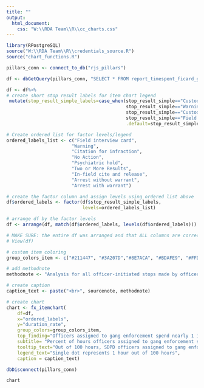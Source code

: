 ```yaml
---
title: ""
output:
  html_document:
    css: "W:\\RDA Team\\R\\cc_charts.css"
---
```

<!-- link to Google Font -->
<link href="https://fonts.googleapis.com/css2?family=Inter:wght@100;200;300;400;500;600;700;800;900&display=swap" rel="stylesheet">

```r

library(RPostgreSQL)
source("W:\\RDA Team\\R\\credentials_source.R")
source("chart_functions.R")

pillars_conn <- connect_to_db("rjs_pillars")

df <- dbGetQuery(pillars_conn, "SELECT * FROM report_timespent_ficard_gang_stop")

df <- df%>%
# create short stop result labels for item chart legend
 mutate(stop_result_simple_labels=case_when(stop_result_simple=="Custodial Arrest without warrant" ~ "Arrest without warrant",
                                            stop_result_simple=="Warning (verbal or written)" ~ "Warning",
                                            stop_result_simple=="Custodial Arrest pursuant to outstanding warrant" ~ "Arrest with warrant",
                                            stop_result_simple=="Field interview card completed"~"Field interview card",
                                            .default=stop_result_simple))

# Create ordered list for factor levels/legend
ordered_labels_list <- c("Field interview card",
                        "Warning",
                        "Citation for infraction",
                        "No Action",
                        "Psychiatric hold",
                        "Two or More Results",
                        "In-field cite and release",
                        "Arrest without warrant",
                        "Arrest with warrant")

# create the factor column and assign levels using ordered list above
df$ordered_labels <- factor(df$stop_result_simple_labels, 
                            levels=ordered_labels_list)

# arrange df by the factor levels
df <- arrange(df, match(df$ordered_labels, levels(df$ordered_labels)))

# MAKE SURE: the entire df was arranged and that ALL columns are correct
# View(df)

# custom item coloring
group_colors_item <- c("#211447", "#3A207D","#8E7ACA", "#BDAFE9", "#FFD28F", "#FFE680", "#F0FF85", "#BABABA", "#D6D6D6")

# add methodnote 
methodnote <- "Analysis for all officer-initiated stops made by officers assigned to gang enforcement. Officers assigned to gang enforcement spent a total of 182.9 hours on officer-initiated stops in 2022."

# create caption 
caption_text <- paste("<br>", sourcenote, methodnote)

# create chart
chart <- fx_itemchart(
    df=df, 
    x="ordered_labels",
    y="duration_rate", 
    group_colors=group_colors_item,
    top_finding="Officers assigned to gang enforcement spend nearly 1 in 5 patrol hours on stops resulting in a field interview card",
    subtitle= "Percent of hours officers assigned to gang enforcement spend on stops by stop result",
    tooltip_text="Out of 100 hours, SDPD officers assigned to gang enforcement spent <br><b>{point.duration_rate:.1f}</b> hours on stops that resulted in <b>{point.stop_result_simple}</b>.",
    legend_text="Single dot represents 1 hour out of 100 hours",
    caption = caption_text)    

dbDisconnect(pillars_conn)

```

```r
chart
```
<script>
  widg = document.getElementsByClassName('html-widget'); //find widgets
  for (let i = 0; i < widg.length; i++) { //loop through
    document.getElementsByClassName('highchart')[i].style.width = '100%'; //adjust width
    document.getElementsByClassName('highchart')[i].style.height = '100%'; //adjust height
  }
</script>